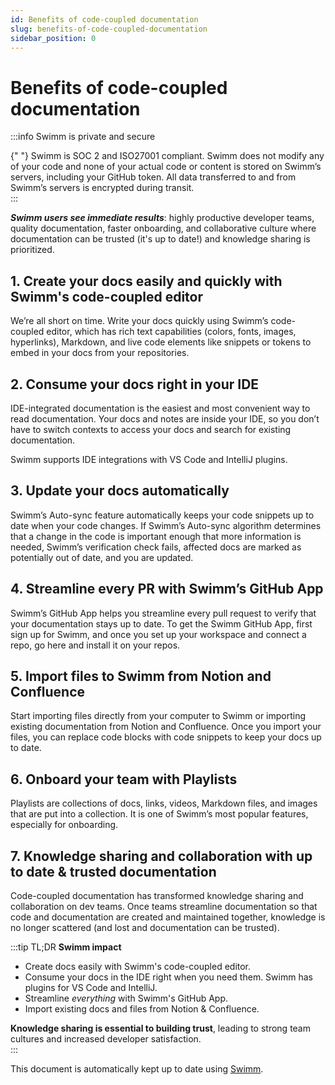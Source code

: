 ```yaml
---
id: Benefits of code-coupled documentation
slug: benefits-of-code-coupled-documentation
sidebar_position: 0
---
```



# Benefits of code-coupled documentation

:::info Swimm is private and secure

<Link to="https://docs.swimm.io/security">
  {" "}
  Swimm is SOC 2 and ISO27001 compliant.
</Link> Swimm does not modify any of your code and none of your actual code or content
is stored on Swimm’s servers, including your GitHub token. All data transferred to
and from Swimm’s servers is encrypted during transit.
<br />
:::

**_Swimm users see immediate results_**: highly productive developer teams, quality documentation, faster onboarding, and collaborative culture where documentation can be trusted (it's up to date!) and knowledge sharing is prioritized.

## 1\. Create your docs easily and quickly with Swimm's code-coupled editor

We’re all short on time. Write your docs quickly using Swimm’s code-coupled editor, which has rich text capabilities (colors, fonts, images, hyperlinks), Markdown, and live code elements like snippets or tokens to embed in your docs from your repositories.

## 2\. Consume your docs right in your IDE

IDE-integrated documentation is the easiest and most convenient way to read documentation. Your docs and notes are inside your IDE, so you don’t have to switch contexts to access your docs and search for existing documentation.

Swimm supports IDE integrations with VS Code and IntelliJ plugins.

## 3\. Update your docs automatically

Swimm’s Auto-sync feature automatically keeps your code snippets up to date when your code changes. If Swimm’s Auto-sync algorithm determines that a change in the code is important enough that more information is needed, Swimm’s verification check fails, affected docs are marked as potentially out of date, and you are updated.

## 4\. Streamline every PR with Swimm’s GitHub App

Swimm’s GitHub App helps you streamline every pull request to verify that your documentation stays up to date. To get the Swimm GitHub App, first sign up for Swimm, and once you set up your workspace and connect a repo, go <Link to="https://github.com/apps/swimm-io">here</Link> and install it on your repos.

## 5\. Import files to Swimm from Notion and Confluence

Start importing files directly from your computer to Swimm or importing existing documentation from Notion and Confluence. Once you import your files, you can replace code blocks with code snippets to keep your docs up to date.

## 6\. Onboard your team with Playlists

Playlists are collections of docs, links, videos, Markdown files, and images that are put into a collection. It is one of Swimm’s most popular features, especially for onboarding.

## 7\. Knowledge sharing and collaboration with up to date & trusted documentation

Code-coupled documentation has transformed knowledge sharing and collaboration on dev teams. Once teams streamline documentation so that code and documentation are created and maintained together, knowledge is no longer scattered (and lost and documentation can be trusted).

<!-- vale Google.Slang = NO -->

:::tip TL;DR **Swimm impact**

- Create docs easily with Swimm's code-coupled editor.
- Consume your docs in the IDE right when you need them. Swimm has plugins for VS Code and IntelliJ.
- Streamline _everything_ with Swimm's GitHub App.
- Import existing docs and files from Notion & Confluence.

**Knowledge sharing is essential to building trust**, leading to strong team cultures and increased developer satisfaction.<br/>
:::

<!-- vale Google.Slang = YES -->

This document is automatically kept up to date using [Swimm](https://swimm.io).
